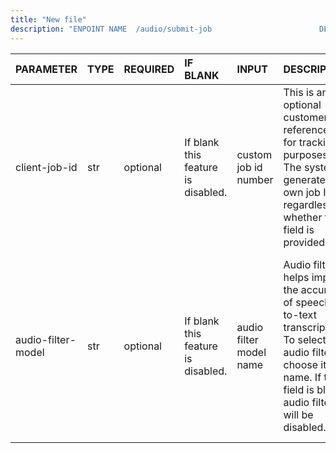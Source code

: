 ```yaml
---
title: "New file"
description: "ENPOINT NAME	/audio/submit-job						 DESCRIPTION	An audio processing job is submitted through this endpoint, which contains options for configuring the job. Careful configuration of the job will ensure that the highest quality results are achieved while balancing cost and performance. Please note the different parameters that need to be submitted along with the job.						"
---
```



| **PARAMETER**      | **TYPE** | **REQUIRED** | **IF BLANK**                       | **INPUT**               | **DESCRIPTION**                                                                                                                                                                     | **ERRORS**                                                                                                                     |
| :----------------- | :------- | :----------- | :--------------------------------- | :---------------------- | :---------------------------------------------------------------------------------------------------------------------------------------------------------------------------------- | :----------------------------------------------------------------------------------------------------------------------------- |
| client-job-id      | str      | optional     | If blank this feature is disabled. | custom job id number    | This is an optional customer reference ID for tracking purposes. The system generates its own job ID regardless of whether this field is provided.                                  | The entered value cannot be longer than 255 characters.                                                                        |
| audio-filter-model | str      | optional     | If blank this feature is disabled. | audio filter model name | Audio filtering helps improve the accuracy of speech-to-text transcription. To select an audio filter, choose it by name. If this field is blank, audio filtering will be disabled. | The audio filter model name was entered incorrectly or an invalid model was selected. Please verify the available model names. |